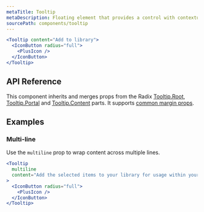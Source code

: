 ```yaml
---
metaTitle: Tooltip
metaDescription: Floating element that provides a control with contextual information via pointer or focus.
sourcePath: components/tooltip
---
```


```jsx live=true
<Tooltip content="Add to library">
  <IconButton radius="full">
    <PlusIcon />
  </IconButton>
</Tooltip>
```

## API Reference

This component inherits and merges props from the Radix [Tooltip.Root](/primitives/docs/components/tooltip#root), [Tooltip.Portal](/primitives/docs/components/tooltip#portal) and [Tooltip.Content](/primitives/docs/components/tooltip#content) parts. It supports [common margin props](/themes/docs/theme/layout#margin-props).

<ThemesPropsTable name="tooltip" />

## Examples

### Multi-line

Use the `multiline` prop to wrap content across multiple lines.

```jsx live=true
<Tooltip
  multiline
  content="Add the selected items to your library for usage within your dashboard."
>
  <IconButton radius="full">
    <PlusIcon />
  </IconButton>
</Tooltip>
```
